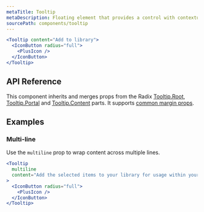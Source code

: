 ```yaml
---
metaTitle: Tooltip
metaDescription: Floating element that provides a control with contextual information via pointer or focus.
sourcePath: components/tooltip
---
```


```jsx live=true
<Tooltip content="Add to library">
  <IconButton radius="full">
    <PlusIcon />
  </IconButton>
</Tooltip>
```

## API Reference

This component inherits and merges props from the Radix [Tooltip.Root](/primitives/docs/components/tooltip#root), [Tooltip.Portal](/primitives/docs/components/tooltip#portal) and [Tooltip.Content](/primitives/docs/components/tooltip#content) parts. It supports [common margin props](/themes/docs/theme/layout#margin-props).

<ThemesPropsTable name="tooltip" />

## Examples

### Multi-line

Use the `multiline` prop to wrap content across multiple lines.

```jsx live=true
<Tooltip
  multiline
  content="Add the selected items to your library for usage within your dashboard."
>
  <IconButton radius="full">
    <PlusIcon />
  </IconButton>
</Tooltip>
```
